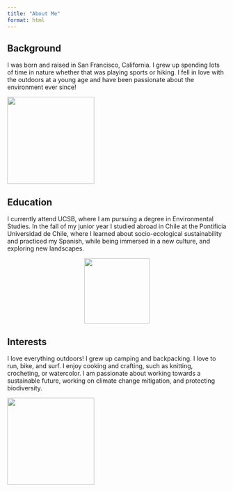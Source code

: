 ```yaml
---
title: "About Me"
format: html
---
```


## Background

I was born and raised in San Francisco, California. I grew up spending lots of time in nature whether that was playing sports or hiking. I fell in love with the outdoors at a young age and have been passionate about the environment ever since!

![](images/backpacking.jpeg){width="200"}

## Education

I currently attend UCSB, where I am pursuing a degree in Environmental Studies. In the fall of my junior year I studied abroad in Chile at the Pontificia Universidad de Chile, where I learned about socio-ecological sustainability and practiced my Spanish, while being immersed in a new culture, and exploring new landscapes.

<div style="text-align: center;">

<img src="images/volcano.jpeg"  width="150"></div>

## Interests

I love everything outdoors! I grew up camping and backpacking. I love to run, bike, and surf. I enjoy cooking and crafting, such as knitting, crocheting, or watercolor. I am passionate about working towards a sustainable future, working on climate change mitigation, and protecting biodiversity.

![](images/halfmary.jpeg){width="200"}
